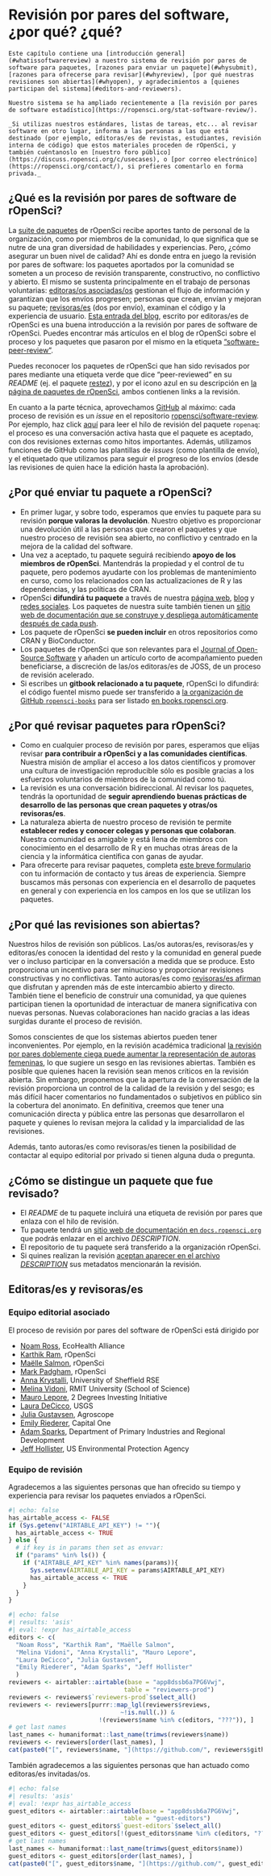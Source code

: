 # Revisión por pares del software, ¿por qué? ¿qué? {#softwarereviewintro}

```block
Este capítulo contiene una [introducción general](#whatissoftwarereview) a nuestro sistema de revisión por pares de software para paquetes, [razones para enviar un paquete](#whysubmit), [razones para ofrecerse para revisar](#whyreview), [por qué nuestras revisiones son abiertas](#whyopen), y agradecimientos a [quienes participan del sistema](#editors-and-reviewers).

Nuestro sistema se ha ampliado recientemente a [la revisión por pares de software estadístico](https://ropensci.org/stat-software-review/).

_Si utilizas nuestros estándares, listas de tareas, etc... al revisar software en otro lugar, informa a las personas a las que está destinado (por ejemplo, editoras/es de revistas, estudiantes, revisión interna de código) que estos materiales proceden de rOpenSci, y también cuéntanoslo en [nuestro foro público](https://discuss.ropensci.org/c/usecases), o [por correo electrónico](https://ropensci.org/contact/), si prefieres comentarlo en forma privada._ 
```

## ¿Qué es la revisión por pares de software de rOpenSci? {#whatissoftwarereview}

La [suite de paquetes](https://ropensci.org/packages/) de rOpenSci recibe aportes tanto de personal de la organización, como por miembros de la comunidad, lo que significa que se nutre de una gran diversidad de habilidades y experiencias.
Pero, ¿cómo asegurar un buen nivel de calidad?
Ahí es donde entra en juego la revisión por pares de software: los paquetes aportados por la comunidad se someten a un proceso de revisión transparente, constructivo, no conflictivo y abierto.
El mismo se sustenta principalmente en el trabajo de personas voluntarias: [editoras/os asociadas/os](#associateditors) gestionan el flujo de información y garantizan que los envíos progresen; personas que crean, envían y mejoran su paquete; [revisoras/es](#reviewers) (dos por envío), examinan el código y la experiencia de usuario.
[Esta entrada del blog](https://www.numfocus.org/blog/how-ropensci-uses-code-review-to-promote-reproducible-science/), escrito por editoras/es de rOpenSci es una buena introducción a la revisión por pares de software de rOpenSci.
Puedes encontrar más artículos en el blog de rOpenSci sobre el proceso y los paquetes que pasaron por el mismo en la etiqueta ["software-peer-review"](https://ropensci.org/tags/software-peer-review/).

Puedes reconocer los paquetes de rOpenSci que han sido revisados por pares mediante una etiqueta verde que dice "peer-reviewed" en su *README* (ej. el paquete [restez](https://github.com/ropensci/restez#locally-query-genbank-)), y por el icono azul en su descripción en [la página de paquetes de rOpenSci](https://ropensci.org/packages/), ambos contienen links a la revisión.

En cuanto a la parte técnica, aprovechamos [GitHub](https://github.com/) al máximo: cada proceso de revisión es un *issue* en el repositorio [ropensci/software-review](https://github.com/ropensci/software-review/).
Por ejemplo, haz click [aquí](https://github.com/ropensci/software-review/issues/24) para leer el hilo de revisión del paquete `ropenaq`: el proceso es una conversación activa hasta que el paquete es aceptado, con dos revisiones externas como hitos importantes.
Además, utilizamos funciones de GitHub como las plantillas de *issues* (como plantilla de envío), y el etiquetado que utilizamos para seguir el progreso de los envíos (desde las revisiones de quien hace la edición hasta la aprobación).

## ¿Por qué enviar tu paquete a rOpenSci? {#whysubmit}

-   En primer lugar, y sobre todo, esperamos que envíes tu paquete para su revisión **porque valoras la devolución**. Nuestro objetivo es proporcionar una devolución útil a las personas que crearon el paquetes y que nuestro proceso de revisión sea abierto, no conflictivo y centrado en la mejora de la calidad del software.
-   Una vez a aceptado, tu paquete seguirá recibiendo **apoyo de los miembros de rOpenSci**. Mantendrás la propiedad y el control de tu paquete, pero podemos ayudarte con los problemas de mantenimiento en curso, como los relacionados con las actualizaciones de R y las dependencias, y las políticas de CRAN.
-   rOpenSci **difundirá tu paquete** a través de nuestra [página web](https://ropensci.org/packages/), [blog](https://ropensci.org/blog/) y [redes sociales](https://twitter.com/ropensci). Los paquetes de nuestra suite también tienen un [sitio web de documentación que se construye y despliega automáticamente después de cada push](#docsropensci).
-   Los paquete de rOpenSci **se pueden incluir** en otros repositorios como CRAN y BioConductor.
-   Los paquetes de rOpenSci que son relevantes para el [Journal of Open-Source Software](https://joss.theoj.org/) y añaden un artículo corto de acompañamiento pueden beneficiarse, a discreción de las/os editoras/es de JOSS, de un proceso de revisión acelerado.
-   Si escribes un **gitbook relacionado a tu paquete**, rOpenSci lo difundirá: el código fuentel mismo puede ser transferido a [la organización de GitHub `ropensci-books`](https://github.com/ropensci-books) para ser listado [en books.ropensci.org](https://books.ropensci.org/).

## ¿Por qué revisar paquetes para rOpenSci? {#whyreview}

-   Como en cualquier proceso de revisión por pares, esperamos que elijas revisar **para contribuir a rOpenSci y a las comunidades científicas**. Nuestra misión de ampliar el acceso a los datos científicos y promover una cultura de investigación reproducible sólo es posible gracias a los esfuerzos voluntarios de miembros de la comunidad como tú.
-   La revisión es una conversación bidireccional. Al revisar los paquetes, tendrás la oportunidad de **seguir aprendiendo buenas prácticas de desarrollo de las personas que crean paquetes y otras/os revisoras/es**.
-   La naturaleza abierta de nuestro proceso de revisión te permite **establecer redes y conocer colegas y personas que colaboran**. Nuestra comunidad es amigable y está llena de miembros con conocimiento en el desarrollo de R y en muchas otras áreas de la ciencia y la informática científica con ganas de ayudar.
-   Para ofrecerte para revisar paquetes, completa [este breve formulario](https://airtable.com/shrnfDI2S9uuyxtDw) con tu información de contacto y tus áreas de experiencia. Siempre buscamos más personas con experiencia en el desarrollo de paquetes en general y con experiencia en los campos en los que se utilizan los paquetes.

## ¿Por qué las revisiones son abiertas? {#whyopen}

Nuestros hilos de revisión son públicos.
Las/os autoras/es, revisoras/es y editoras/es conocen la identidad del resto y la comunidad en general puede ver o incluso participar en la conversación a medida que se produce.
Esto proporciona un incentivo para ser minucioso y proporcionar revisiones constructivas y no conflictivas.
Tanto autoras/es como [revisoras/es afirman](https://ropensci.org/tags/reviewer/) que disfrutan y aprenden más de este intercambio abierto y directo.
También tiene el beneficio de construir una comunidad, ya que quienes participan tienen la oportunidad de interactuar de manera significativa con nuevas personas.
Nuevas colaboraciones han nacido gracias a las ideas surgidas durante el proceso de revisión.

Somos conscientes de que los sistemas abiertos pueden tener inconvenientes.
Por ejemplo, en la revisión académica tradicional [la revisión por pares doblemente ciega puede aumentar la representación de autoras femeninas](https://www.sciencedirect.com/science/article/pii/S0169534707002704), lo que sugiere un sesgo en las revisiones abiertas.
También es posible que quienes hacen la revisión sean menos críticos en la revisión abierta.
Sin embargo, proponemos que la apertura de la conversación de la revisión proporciona un control de la calidad de la revisión y del sesgo; es más difícil hacer comentarios no fundamentados o subjetivos en público sin la cobertura del anonimato.
En definitiva, creemos que tener una comunicación directa y pública entre las personas que desarrollaron el paquete y quienes lo revisan mejora la calidad y la imparcialidad de las revisiones.

Además, tanto autoras/es como revisoras/es tienen la posibilidad de contactar al equipo editorial por privado si tienen alguna duda o pregunta.

## ¿Cómo se distingue un paquete que fue revisado?

-   El *README* de tu paquete incluirá una etiqueta de revisión por pares que enlaza con el hilo de revisión.
-   Tu paquete tendrá un [sitio web de documentación en `docs.ropensci.org`](#rodocsci) que podrás enlazar en el archivo *DESCRIPTION*.
-   El repositorio de tu paquete será transferido a la organización rOpenSci.
-   Si quines realizan la revisión [aceptan aparecer en el archivo *DESCRIPTION*](#authorship) sus metadatos mencionarán la revisión.

## Editoras/es y revisoras/es

### Equipo editorial asociado {#associateditors}

El proceso de revisión por pares del software de rOpenSci está dirigido por

-   [Noam Ross](https://github.com/noamross), EcoHealth Alliance
-   [Karthik Ram](https://github.com/karthik), rOpenSci
-   [Maëlle Salmon](https://github.com/maelle), rOpenSci
-   [Mark Padgham](https://github.com/mpadge), rOpenSci
-   [Anna Krystalli](https://github.com/annakrystalli), University of Sheffield RSE
-   [Melina Vidoni](https://github.com/melvidoni), RMIT University (School of Science)
-   [Mauro Lepore](https://github.com/maurolepore), 2 Degrees Investing Initiative
-   [Laura DeCicco](https://github.com/ldecicco-USGS), USGS
-   [Julia Gustavsen](https://github.com/jooolia), Agroscope
-   [Emily Riederer](https://github.com/emilyriederer), Capital One
-   [Adam Sparks](https://github.com/adamhsparks), Department of Primary Industries and Regional Development
-   [Jeff Hollister](https://github.com/jhollist), US Environmental Protection Agency

### Equipo de revisión

Agradecemos a las siguientes personas que han ofrecido su tiempo y experiencia para revisar los paquetes enviados a rOpenSci.

```r
#| echo: false
has_airtable_access <- FALSE
if (Sys.getenv("AIRTABLE_API_KEY") != ""){
  has_airtable_access <- TRUE
} else {
  # if key is in params then set as envvar:
  if ("params" %in% ls()) {
    if ("AIRTABLE_API_KEY" %in% names(params)){
      Sys.setenv(AIRTABLE_API_KEY = params$AIRTABLE_API_KEY)
      has_airtable_access <- TRUE
    }
  }
}
```

```r
#| echo: false
#| results: 'asis'
#| eval: !expr has_airtable_access
editors <- c(
  "Noam Ross", "Karthik Ram", "Maëlle Salmon",
  "Melina Vidoni", "Anna Krystalli", "Mauro Lepore", 
  "Laura DeCicco", "Julia Gustavsen",
  "Emily Riederer", "Adam Sparks", "Jeff Hollister"
  )
reviewers <- airtabler::airtable(base = "app8dssb6a7PG6Vwj", 
                                table = "reviewers-prod")
reviewers <- reviewers$`reviewers-prod`$select_all()
reviewers <- reviewers[purrr::map_lgl(reviewers$reviews, 
                               ~!is.null(.)) & 
                         !(reviewers$name %in% c(editors, "???")), ]
# get last names
last_names <- humaniformat::last_name(trimws(reviewers$name))
reviewers <- reviewers[order(last_names), ]
cat(paste0("[", reviewers$name, "](https://github.com/", reviewers$github, ")", collapse = " \U00B7 "))
```

También agradecemos a las siguientes personas que han actuado como editoras/es invitadas/os.

```r
#| echo: false
#| results: 'asis'
#| eval: !expr has_airtable_access
guest_editors <- airtabler::airtable(base = "app8dssb6a7PG6Vwj", 
                                table = "guest-editors")
guest_editors <- guest_editors$`guest-editors`$select_all()
guest_editors <- guest_editors[!(guest_editors$name %in% c(editors, "???")), ]
# get last names
last_names <- humaniformat::last_name(trimws(guest_editors$name))
guest_editors <- guest_editors[order(last_names), ]
cat(paste0("[", guest_editors$name, "](https://github.com/", guest_editors$github, ")", collapse = " \U00B7 "))
```
